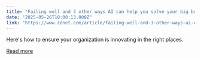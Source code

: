 ```yaml
---
title: "Failing well and 3 other ways AI can help you solve your big business problems"
date: "2025-05-26T10:00:13.000Z"
link: "https://www.zdnet.com/article/failing-well-and-3-other-ways-ai-can-help-you-solve-your-big-business-problems/"
---
```


Here's how to ensure your organization is innovating in the right places.

[Read more](https://www.zdnet.com/article/failing-well-and-3-other-ways-ai-can-help-you-solve-your-big-business-problems/)
